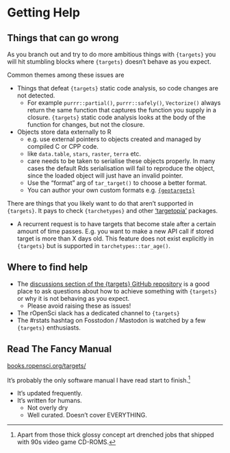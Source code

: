 # Getting Help

## Things that can go wrong

As you branch out and try to do more ambitious things with `{targets}` you will
hit stumbling blocks where `{targets}` doesn't behave as you expect.

Common themes among these issues are

  - Things that defeat `{targets}` static code analysis, so code changes are not detected.
    - For example `purrr::partial()`, `purrr::safely()`, `Vectorize()` always return the same function that captures the function you supply in a closure. `{targets}` static code analysis looks at the body of the function for changes, but not the closure.
  - Objects store data externally to R
    - e.g. use external pointers to objects created and managed by compiled C or CPP code.
    - like `data.table`, `stars`, `raster`, `terra` etc.
    - care needs to be taken to serialise these objects properly. In many cases the default Rds serialisation will fail to reproduce the object, since the loaded object will just have an invalid pointer.
    - Use the "format" arg of `tar_target()` to choose a better format.
    - You can author your own custom formats e.g. [`{geotargets}`](https://github.com/njtierney/geotargets)

There are things that you likely want to do that aren't supported in `{targets}`. It pays to check `{tarchetypes}` and other ['targetopia'](https://wlandau.github.io/targetopia/) packages.

  - A recurrent request is to have targets that become stale after a certain amount
  of time passes. E.g. you want to make a new API call if stored target is more
  than X days old. This feature does not exist explicitly in `{targets}` but is
  supported in `tarchetypes::tar_age()`.

## Where to find help

- The [discussions section of the {targets} GitHub repository](https://github.com/ropensci/targets/discussions) is a good place to ask questions about how to achieve something with `{targets}` or why it is not behaving as you expect.
  - Please avoid raising these as issues!
- The rOpenSci slack has a dedicated channel to `{targets}`
- The #rstats hashtag on Fosstodon / Mastodon is watched by a few `{targets}` enthusiasts.

## Read The Fancy Manual

[books.ropensci.org/targets/](https://books.ropensci.org/targets/)

It's probably the only software manual I have read start to finish.[^1]

  - It's updated frequently.
  - It's written for humans.
    - Not overly dry
    - Well curated. Doesn't cover EVERYTHING.

[^1]: Apart from those thick glossy concept art drenched jobs that shipped with 90s video game CD-ROMS.


